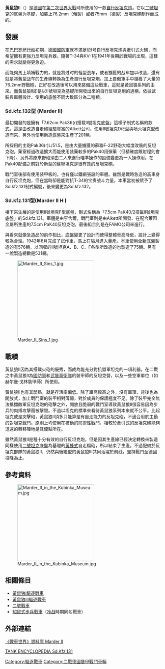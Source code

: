 {{unreferenced|time=2013-7-12}}
{{noteTA
|G1=Military
|1=zh-cn:黄鼠狼; zh-sg:黄鼠狼; zh-tw:貂鼠; zh-hk:黃鼠狼;
}}
{{Infobox weapon
|is_vehicle=yes
|圖片=[[File:Bundesarchiv_Bild_101I-197-1235-04,_Russland-Mitte,_Panzerjäger_"Marder_II".jpg|280px]]
|名稱=黃鼠狼II自行反坦克炮 （Sd. Kfz. 131）[[File:Flag_of_Germany_1933.svg|30px]]<br /><small>Marder II</small>
|照片說明=黃鼠狼II在苏联战场
|乘員=4人
|長度=6.36米
|闊度=2.28米
|高度=2.20米
|重量=10.8噸
|裝甲=車體正面30mm<br/>戰鬥室10~30mm
|主要=一門75毫米[[Pak_40反坦克炮|Pak 40反坦克炮]]或[[7.62厘米Pak_36(r)反坦克炮|7.62厘米Pak 36(r)反坦克炮]]
|次要=7.92mm MG34（600發）
|引擎= [[梅巴赫|梅巴赫]]HL 62 TRM<br />直列6缸汽油引擎
|引擎馬力=140匹馬力
|懸掛=葉片彈簧
|平地時速=
|馬力/重量=12.96匹/噸
|行動=185公里
}}

'''黃鼠狼II'''（'''{{lang|de|Marder II}}'''）是[[納粹德國|德國]]在[[第二次世界大戰|第二次世界大戰]]時所使用的一款[[自行反坦克炮|自行反坦克炮]]。它以[[二號坦克|二號坦克]]的底盤为基礎，加裝上76.2mm（俄製）或者75mm（德製）反坦克砲制作而成的。

== 發展 ==
在[[巴巴罗萨行动|巴巴罗萨行动]]初期，[[德國國防軍|德國國防軍]]就不滿足於I号自行反坦克炮與牽引式火砲，而希望擁有更強力反坦克兵器。隨著T-34與KV-1在1941年後期於戰場的出現，這樣的需求就變得更急迫。

而能夠馬上填補戰力的，就是將过时的輕型战车，或者擄獲的战车加以改造，還有就是將舊型战车的生產線轉換為生產自行反坦克炮。加上自俄軍手中擄獲了大量的76.2mm野戰砲，正好在改造後可以用來裝備這些戰車，這就是黃鼠狼系列的由來。而黃鼠狼II即是以II號坦克為基礎所開發出來的自行反坦克炮的通稱，依據武裝與車體設計、使用的底盤不同大致區分為二種類。

===Sd.kfz.132型 (Marder II)===
最初開發的是擁有「7.62cm Pak36(r)搭載II號坦克底盤」這樣子制式名稱的款式。這是由改造自走砲經驗豐富的Alkett公司，使用II號坦克D/E型與喷火坦克型改造而來、另外也使用新造底盤來生產了201輛。

所採用的主砲Pak36(r)L/51.5，是由大量擄獲的蘇聯F-22野砲大幅度改裝的反坦克砲。藥室經過改造擴大而能使用裝藥較多的Pak40用彈藥（但精確度跟射程則會下降）、另外將原來野砲須由二人來進行瞄準操作的設備變更為一人操作用，在Pak40配備之前對於新型的蘇聯坦克是很有效的反坦克砲。

戰鬥室後部有使用装甲板的，也有僅以鐵網張設的車體。雖然是戰時急造的高車身自行反坦克炮，但在當時卻是能對抗T-34的宝贵战斗力量。本車當初被賦予了Sd.kfz.131制式編號，後來變更為Sd.kfz.132。

===Sd.kfz.131型(Marder II H )===
接下來生展的是使用II號坦克F型底盤，制式名稱為「7.5cm PaK40/2搭載II號坦克底盤」的Sd.kfz.131。車體是由亨舍爾，戰鬥室則是由Alkett所開發、在配合萊因金屬所生產的7.5cm PaK40反坦克砲，最後組合則是在FAMO公司來進行。

與看來就像急造品的前作相比，底盤變更了設計而使得整體車高降低，設計上變得較為合理。1942年6月完成了試作車，馬上在隔月進入量產。本車使用全新底盤製造的有576輛，以回収的II號坦克A、B、C、F各型所改造的也製造了75輛。另有一說製造總數是531輛。

[[File:Marder_II_Sins_1.jpg|250px]]

== 戰績 ==
黃鼠狼II因為其搭載火砲的優秀，而成為能充分對抗盟軍坦克的一項利器。在二戰之中黃鼠狼II為[[德國國防軍|國防軍]]和[[武裝黨衛隊|武裝黨衛隊]]的裝甲師的反坦克營，以及一些空軍單位（如赫尔曼·戈林裝甲師）所使用。

黃鼠狼II也有其弱點，就是存活率偏低。除了車高較高之外，沒有車頂、背後也為開放式，加上戰鬥室的裝甲相對薄弱，對於成員的保護極度不足。除了裝甲完全無法抵擋敵軍反坦克砲的砲擊之外，開放且脆弱的戰鬥室導致黃鼠狼II很容易因為步兵的肉搏攻擊而被擊毀。不過以坦克的標準來看待黃鼠狼系列本來就不公平。比起坦克或是突擊砲，黃鼠狼II頂多只能算是有自走能力的反坦克砲，不適合用於主動的對坦克戰鬥。原則上均使用在被動的防禦性戰鬥，相較於牽引式的反坦克砲能夠迅速的轉移陣地是其優點所在。

雖然黃鼠狼II是種十分有效的自行反坦克炮，但是因其生產線已經決定轉換來製造同樣使用[[二號坦克|二號坦克]]底盤為基礎的[[黄蜂式自走炮|黃蜂式]]自走榴砲，所以結束了生產。不過配備於反坦克部隊的黃鼠狼II，仍然與後繼型的黃鼠狼III共同活躍於前线，坚持戰鬥至德國投降為止。

== 參考資料 ==
{{reflist}}

[[File:Marder_II_in_the_Kubinka_Museum.jpg|250px]]

==相關條目==
*[[黃鼠狼I驅逐戰車|黃鼠狼I驅逐戰車]]
*[[黃鼠狼III驅逐戰車|黃鼠狼III驅逐戰車]]
*[[二號戰車|二號戰車]]
*[[貂鼠式步兵戰車|貂鼠式步兵戰車]]（[[冷战|冷战]]時期同名戰車）

==外部連結==
[https://web.archive.org/web/20180814103936/https://console.worldoftanks.com/zh-tw/encyclopedia/vehicles/germany/G20_Marder_II/ 《戰車世界》資料庫 Marder II]

[http://www.tanks-encyclopedia.com/ww2/nazi_germany/SdKfz-131_Marder_II.php TANK ENCYCLOPEDIA Sd.Kfz.131]


{{commonscat|Marder tank destroyer|黃鼠狼驅逐戰車}}

{{二次大戰德軍AFVs}}
[[Category:驅逐戰車|Category:驅逐戰車]]
[[Category:二戰德國裝甲戰鬥車輛|Category:二戰德國裝甲戰鬥車輛]]